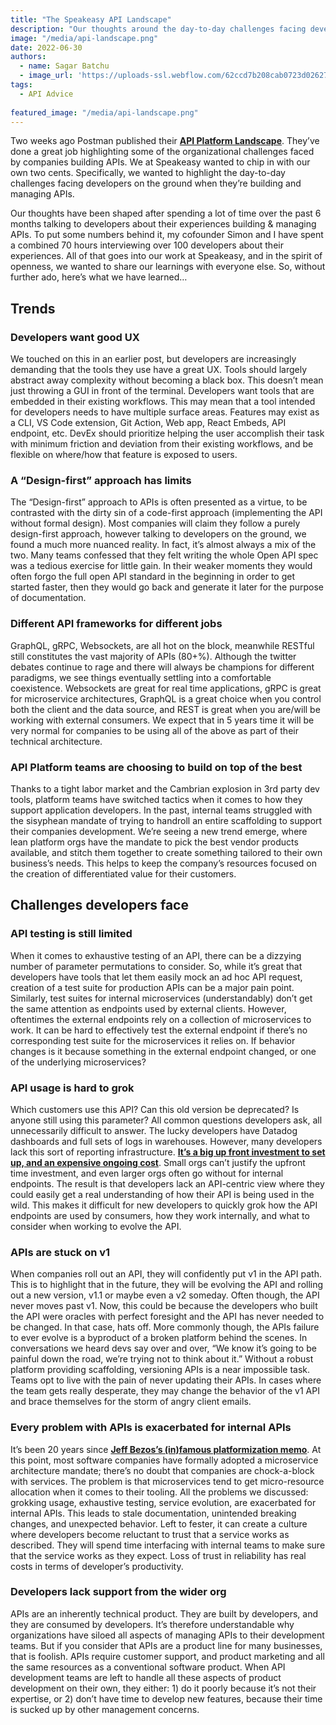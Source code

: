 ```yaml
---
title: "The Speakeasy API Landscape"
description: "Our thoughts around the day-to-day challenges facing developers on the ground as they build and manage their APIs."
image: "/media/api-landscape.png"
date: 2022-06-30
authors:
  - name: Sagar Batchu
  - image_url: 'https://uploads-ssl.webflow.com/62ccd7b208cab0723d026273/62cdf303b28bf9598d7a6b63_sagar_headshot-p-500.jpeg'
tags:
  - API Advice
  
featured_image: "/media/api-landscape.png"
---
```


Two weeks ago Postman published their [**API Platform Landscape**](https://blog.postman.com/2022-api-platform-landscape-trends-and-challenges/). They’ve done a great job highlighting some of the organizational challenges faced by companies building APIs. We at Speakeasy wanted to chip in with our own two cents. Specifically, we wanted to highlight the day-to-day challenges facing developers on the ground when they’re building and managing APIs.

Our thoughts have been shaped after spending a lot of time over the past 6 months talking to developers about their experiences building & managing APIs. To put some numbers behind it, my cofounder Simon and I have spent a combined 70 hours interviewing over 100 developers about their experiences. All of that goes into our work at Speakeasy, and in the spirit of openness, we wanted to share our learnings with everyone else. So, without further ado, here’s what we have learned…

## Trends

### Developers want good UX

We touched on this in an earlier post, but developers are increasingly demanding that the tools they use have a great UX. Tools should largely abstract away complexity without becoming a black box. This doesn’t mean just throwing a GUI in front of the terminal. Developers want tools that are embedded in their existing workflows. This may mean that a tool intended for developers needs to have multiple surface areas. Features may exist as a CLI, VS Code extension, Git Action, Web app, React Embeds, API endpoint, etc. DevEx should prioritize helping the user accomplish their task with minimum friction and deviation from their existing workflows, and be flexible on where/how that feature is exposed to users.

### A “Design-first” approach has limits

The “Design-first” approach to APIs is often presented as a virtue, to be contrasted with the dirty sin of a code-first approach (implementing the API without formal design). Most companies will claim they follow a purely design-first approach, however talking to developers on the ground, we found a much more nuanced reality. In fact, it’s almost always a mix of the two. Many teams confessed that they felt writing the whole Open API spec was a tedious exercise for little gain. In their weaker moments they would often forgo the full open API standard in the beginning in order to get started faster, then they would go back and generate it later for the purpose of documentation.

### Different API frameworks for different jobs

GraphQL, gRPC, Websockets, are all hot on the block, meanwhile RESTful still constitutes the vast majority of APIs (80+%). Although the twitter debates continue to rage and there will always be champions for different paradigms, we see things eventually settling into a comfortable coexistence. Websockets are great for real time applications, gRPC is great for microservice architectures, GraphQL is a great choice when you control both the client and the data source, and REST is great when you are/will be working with external consumers. We expect that in 5 years time it will be very normal for companies to be using all of the above as part of their technical architecture.

### API Platform teams are choosing to build on top of the best

Thanks to a tight labor market and the Cambrian explosion in 3rd party dev tools, platform teams have switched tactics when it comes to how they support application developers. In the past, internal teams struggled with the sisyphean mandate of trying to handroll an entire scaffolding to support their companies development. We’re seeing a new trend emerge, where lean platform orgs have the mandate to pick the best vendor products available, and stitch them together to create something tailored to their own business’s needs. This helps to keep the company’s resources focused on the creation of differentiated value for their customers.

## Challenges developers face

### API testing is still limited

When it comes to exhaustive testing of an API, there can be a dizzying number of parameter permutations to consider. So, while it’s great that developers have tools that let them easily mock an ad hoc API request, creation of a test suite for production APIs can be a major pain point. Similarly, test suites for internal microservices (understandably) don’t get the same attention as endpoints used by external clients. However, oftentimes the external endpoints rely on a collection of microservices to work. It can be hard to effectively test the external endpoint if there’s no corresponding test suite for the microservices it relies on. If behavior changes is it because something in the external endpoint changed, or one of the underlying microservices?

### API usage is hard to grok

Which customers use this API? Can this old version be deprecated? Is anyone still using this parameter? All common questions developers ask, all unnecessarily difficult to answer. The lucky developers have Datadog dashboards and full sets of logs in warehouses. However, many developers lack this sort of reporting infrastructure. [**It’s a big up front investment to set up, and an expensive ongoing cost**](https://www.linkedin.com/feed/update/urn:li:activity:6945789783235338240/). Small orgs can’t justify the upfront time investment, and even larger orgs often go without for internal endpoints. The result is that developers lack an API-centric view where they could easily get a real understanding of how their API is being used in the wild. This makes it difficult for new developers to quickly grok how the API endpoints are used by consumers, how they work internally, and what to consider when working to evolve the API.

### APIs are stuck on v1

When companies roll out an API, they will confidently put v1 in the API path. This is to highlight that in the future, they will be evolving the API and rolling out a new version, v1.1 or maybe even a v2 someday. Often though, the API never moves past v1. Now, this could be because the developers who built the API were oracles with perfect foresight and the API has never needed to be changed. In that case, hats off. More commonly though, the APIs failure to ever evolve is a byproduct of a broken platform behind the scenes. In conversations we heard devs say over and over, “We know it’s going to be painful down the road, we’re trying not to think about it.” Without a robust platform providing scaffolding, versioning APIs is a near impossible task. Teams opt to live with the pain of never updating their APIs. In cases where the team gets really desperate, they may change the behavior of the v1 API and brace themselves for the storm of angry client emails.

### Every problem with APIs is exacerbated for internal APIs

It’s been 20 years since [**Jeff Bezos’s (in)famous platformization memo**](https://chrislaing.net/blog/the-memo/). At this point, most software companies have formally adopted a microservice architecture mandate; there’s no doubt that companies are chock-a-block with services. The problem is that microservices tend to get micro-resource allocation when it comes to their tooling. All the problems we discussed: grokking usage, exhaustive testing, service evolution, are exacerbated for internal APIs. This leads to stale documentation, unintended breaking changes, and unexpected behavior. Left to fester, it can create a culture where developers become reluctant to trust that a service works as described. They will spend time interfacing with internal teams to make sure that the service works as they expect. Loss of trust in reliability has real costs in terms of developer’s productivity.

### Developers lack support from the wider org

APIs are an inherently technical product. They are built by developers, and they are consumed by developers. It’s therefore understandable why organizations have siloed all aspects of managing APIs to their development teams. But if you consider that APIs are a product line for many businesses, that is foolish. APIs require customer support, and product marketing and all the same resources as a conventional software product. When API development teams are left to handle all these aspects of product development on their own, they either: 1) do it poorly because it’s not their expertise, or 2) don’t have time to develop new features, because their time is sucked up by other management concerns.
